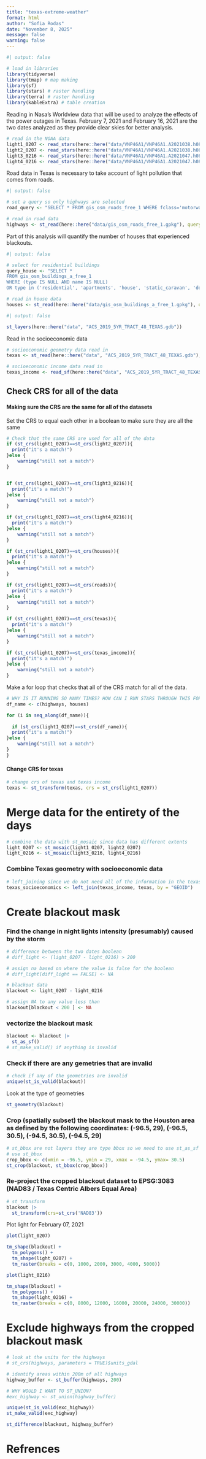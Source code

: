 ```yaml
---
title: "texas-extreme-weather"
format: html
author: "Sofia Rodas"
date: "November 8, 2025"
message: false
warning: false
---
```


```r
#| output: false

# load in libraries
library(tidyverse)
library(tmap) # map making
library(sf)
library(stars) # raster handling
library(terra) # raster handling
library(kableExtra) # table creation

```
Reading in Nasa's Worldview data that will be used to analyze the effects of the power outages in Texas. February 7, 2021 and February 16, 2021 are the two dates analyzed as they provide clear skies for better analysis.
```r
# read in the NOAA data
light1_0207 <- read_stars(here::here("data/VNP46A1/VNP46A1.A2021038.h08v05.001.2021039064328.tif"))
light2_0207 <- read_stars(here::here("data/VNP46A1/VNP46A1.A2021038.h08v06.001.2021039064329.tif"))
light3_0216 <- read_stars(here::here("data/VNP46A1/VNP46A1.A2021047.h08v05.001.2021048091106.tif"))
light4_0216 <- read_stars(here::here("data/VNP46A1/VNP46A1.A2021047.h08v06.001.2021048091105.tif"))
```
Road data in Texas is necessary to take account of light pollution that comes from roads. 
```r
#| output: false

# set a query so only highways are selected
road_query <- "SELECT * FROM gis_osm_roads_free_1 WHERE fclass='motorway'"

# read in road data
highways <- st_read(here::here("data/gis_osm_roads_free_1.gpkg"), query = road_query)

```
Part of this analysis will quantify the number of houses that experienced blackouts.
```r
#| output: false

# select for residential buildings
query_house <- "SELECT *
FROM gis_osm_buildings_a_free_1
WHERE (type IS NULL AND name IS NULL)
OR type in ('residential', 'apartments', 'house', 'static_caravan', 'detached')"

# read in house data
houses <- st_read(here::here("data/gis_osm_buildings_a_free_1.gpkg"), query = query_house)
```
```r
#| output: false

st_layers(here::here("data", "ACS_2019_5YR_TRACT_48_TEXAS.gdb"))
```
Read in the socioeconomic data 
```r
# socioeconomic geometry data read in
texas <- st_read(here::here("data", "ACS_2019_5YR_TRACT_48_TEXAS.gdb"), layer = "ACS_2019_5YR_TRACT_48_TEXAS")

# socioeconomic income data read in
texas_income <- read_sf(here::here("data", "ACS_2019_5YR_TRACT_48_TEXAS.gdb"), layer = "X19_INCOME")

```

## Check CRS for all of the data
#### Making sure the CRS are the same for all of the datasets
Set the CRS to equal each other in a boolean to make sure they are all the same
```r
# Check that the same CRS are used for all of the data
if (st_crs(light1_0207)==st_crs(light2_0207)){
  print("it's a match!")
}else {
    warning("still not a match")
}


if (st_crs(light1_0207)==st_crs(light3_0216)){
  print("it's a match!")
}else {
    warning("still not a match")
}

if (st_crs(light1_0207)==st_crs(light4_0216)){
  print("it's a match!")
}else {
    warning("still not a match")
}

if (st_crs(light1_0207)==st_crs(houses)){
  print("it's a match!")
}else {
    warning("still not a match")
}

if (st_crs(light1_0207)==st_crs(roads)){
  print("it's a match!")
}else {
    warning("still not a match")
}

if (st_crs(light1_0207)==st_crs(texas)){
  print("it's a match!")
}else {
    warning("still not a match")
}

if (st_crs(light1_0207)==st_crs(texas_income)){
  print("it's a match!")
}else {
    warning("still not a match")
}
```
Make a for loop that checks that all of the CRS match for all of the data. 
```r

# WHY IS IT RUNNING SO MANY TIMES? HOW CAN I RUN STARS THROUGH THIS FOR LOOP?
df_name <- c(highways, houses)

for (i in seq_along(df_name)){
  
  if (st_crs(light1_0207)==st_crs(df_name)){
  print("it's a match!")
}else {
    warning("still not a match")
}
}
```

#### Change CRS for texas
```r
# change crs of texas and texas income
texas <- st_transform(texas, crs = st_crs(light1_0207))
```


# Merge data for the entirety of the days 
```r
# combine the data with st_mosaic since data has different extents
light_0207 <- st_mosaic(light1_0207, light2_0207)
light_0216 <- st_mosaic(light3_0216, light4_0216)
```
### Combine Texas geometry with socioeconomic data
```r
# left_joining since we do not need all of the information in the texas df
texas_socioeconomics <- left_join(texas_income, texas, by = "GEOID")
```

# Create blackout mask
### Find the change in night lights intensity (presumably) caused by the storm
```r
# difference between the two dates boolean
# diff_light <- (light_0207 - light_0216) > 200

# assign na based on where the value is false for the boolean
# diff_light[diff_light == FALSE] <- NA
```

```r
# blackout data 
blackout <- light_0207 - light_0216 

# assign NA to any value less than 
blackout[blackout < 200 ] <- NA
```

### vectorize the blackout mask
```r
blackout <- blackout |> 
  st_as_sf() 
# st_make_valid() if anything is invalid
```

### Check if there are any gemetries that are invalid
```r
# check if any of the geometries are invalid
unique(st_is_valid(blackout))
```

Look at the type of geometries
```r
st_geometry(blackout)
```

### Crop (spatially subset) the blackout mask to the Houston area as defined by the following coordinates: (-96.5, 29), (-96.5, 30.5), (-94.5, 30.5), (-94.5, 29)
```r
# st_bbox are not layers they are type bbox so we need to use st_as_sf to vectorize it
# use st_bbox
crop_bbox <- c(xmin = -96.5, ymin = 29, xmax = -94.5, ymax= 30.5)
st_crop(blackout, st_bbox(crop_bbox))
```

### Re-project the cropped blackout dataset to EPSG:3083 (NAD83 / Texas Centric Albers Equal Area)
```r
# st_transform
blackout |> 
  st_transform(crs=st_crs('NAD83'))
```
Plot light for February 07, 2021
```r
plot(light_0207)
```

```r
tm_shape(blackout) + 
  tm_polygons() + 
  tm_shape(light_0207) +
  tm_raster(breaks = c(0, 1000, 2000, 3000, 4000, 5000))
```
```r
plot(light_0216)
```
```r
tm_shape(blackout) + 
  tm_polygons() + 
  tm_shape(light_0216) +
  tm_raster(breaks = c(0, 8000, 12000, 16000, 20000, 24000, 30000))

```


# Exclude highways from the cropped blackout mask
```r
# look at the units for the highways
# st_crs(highways, parameters = TRUE)$units_gdal

# identify areas within 200m of all highways
highway_buffer <- st_buffer(highways, 200)

```

```r
# WHY WOULD I WANT TO ST_UNION?
#exc_highway <- st_union(highway_buffer)
```

```r
unique(st_is_valid(exc_highway))
st_make_valid(exc_highway)

```


```r
st_difference(blackout, highway_buffer)
```

# Refrences
```r

```


